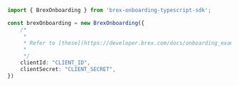 ```typescript index.ts
import { BrexOnboarding } from 'brex-onboarding-typescript-sdk';

const brexOnboarding = new BrexOnboarding({
    /*
     * 
     * Refer to [these](https://developer.brex.com/docs/onboarding_examples/) docs on how to use client credentials 
     * 
     */
    clientId: "CLIENT_ID",
    clientSecret: "CLIENT_SECRET",
})
```